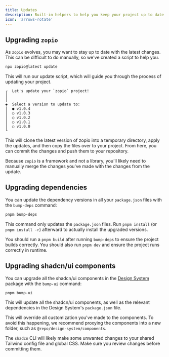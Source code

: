 ```yaml
---
title: Updates
description: Built-in helpers to help you keep your project up to date.
icon: 'arrows-rotate'
---
```


## Upgrading `zopio`

As `zopio` evolves, you may want to stay up to date with the latest changes. This can be difficult to do manually, so we've created a script to help you.

```sh Terminal
npx zopio@latest update
```

This will run our update script, which will guide you through the process of updating your project.

```
┌  Let's update your `zopio` project!
│
│
◆  Select a version to update to:
│  ● v1.0.4
│  ○ v1.0.3
│  ○ v1.0.2
│  ○ v1.0.1
│  ○ v1.0.0
└
```

This will clone the latest version of zopio into a temporary directory, apply the updates, and then copy the files over to your project. From here, you can commit the changes and push them to your repository.

<Tip>Because `zopio` is a framework and not a library, you'll likely need to manually merge the changes you've made with the changes from the update.</Tip>

## Upgrading dependencies

You can update the dependency versions in all your `package.json` files with the `bump-deps` command:

```sh Terminal
pnpm bump-deps
```

This command only updates the `package.json` files. Run `pnpm install` (or `pnpm install -r`) afterward to actually install the upgraded versions.

<Tip>You should run a `pnpm build` after running `bump-deps` to ensure the project builds correctly. You should also run `pnpm dev` and ensure the project runs correctly in runtime.</Tip>

## Upgrading shadcn/ui components

You can upgrade all the shadcn/ui components in the [Design System](/packages/design-system/components) package with the `bump-ui` command:

```sh Terminal
pnpm bump-ui
```

This will update all the shadcn/ui components, as well as the relevant dependencies in the Design System's `package.json` file.

<Warning>This will override all customization you've made to the components. To avoid this happening, we recommend proxying the components into a new folder, such as `@repo/design-system/components`.</Warning>

<Warning>The `shadcn` CLI will likely make some unwanted changes to your shared Tailwind config file and global CSS. Make sure you review changes before committing them.</Warning>
